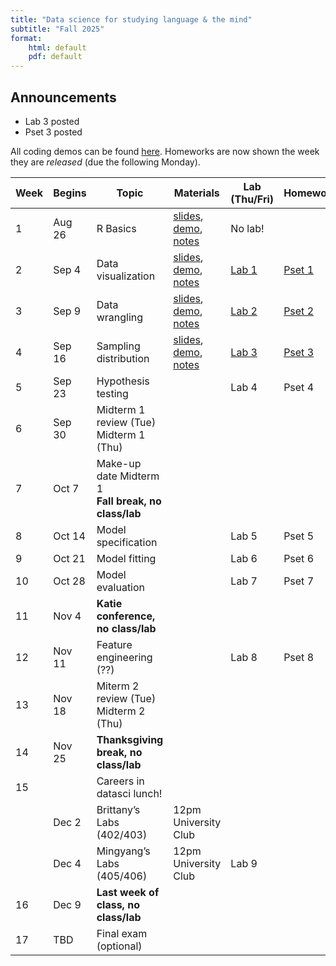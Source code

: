 ```yaml
---
title: "Data science for studying language & the mind"
subtitle: "Fall 2025"
format: 
    html: default
    pdf: default
---
```


::: {.callout-tip collapse="false"}
## Announcements

- Lab 3 posted 
- Pset 3 posted
:::

All coding demos can be found [here](https://drive.google.com/drive/folders/1l9j6yEcL7rk6c6IUhKZOnRtO8lnsJx3O?usp=sharing). Homeworks are now shown the week they are *released* (due the following Monday). 

| Week | Begins |  Topic | Materials | Lab (Thu/Fri) | Homework  |
| -  | -- |  --- | ---- | --- | --- |
| 1 | Aug 26 | R Basics  | [slides](slides/r-basics.qmd), [demo](https://colab.research.google.com/drive/1Tv0Obx3hGCX9Zi956jI7_5SuRO5T95h8?usp=drive_link), [notes](notes/r-basics.qmd) | No lab! | |
| 2 | Sep 4 | Data visualization | [slides](slides/data-visualization.qmd), [demo](https://colab.research.google.com/drive/1eCKrIvYBn9-EoKAsh1_FWcRCVl5nLO7G?usp=sharing), [notes](notes/data-visualization.qmd) | [Lab 1](labs/lab-01.qmd) | [Pset 1](psets/pset-01.qmd) |
| 3 | Sep 9 | Data wrangling | [slides](slides/data-wrangling.qmd), [demo](https://colab.research.google.com/drive/11ncVhDIuxtrc_JXlLsEYO2G8mjEBGSQr?usp=sharing), [notes](notes/data-wrangling.qmd) |  [Lab 2](labs/lab-02.qmd) | [Pset 2](psets/pset-02.qmd) |
| 4 | Sep 16 | Sampling distribution | [slides](slides/sampling-distribution.qmd), [demo](https://colab.research.google.com/drive/11tKK1W1403-6Q2ug6-nmrfCGdo-25Rvr?usp=drive_link), [notes](notes/sampling-distribution.qmd) |  [Lab 3](labs/lab-03.qmd) | [Pset 3](psets/pset-03.qmd) | 
| 5 | Sep 23 | Hypothesis testing<br> | | Lab 4 | Pset 4 |
| 6 | Sep 30 | Midterm 1 review (Tue)<br>Midterm 1 (Thu) |  | |  |
| 7 | Oct 7 | Make-up date Midterm 1<br>**Fall break, no class/lab**| | | 
| 8 | Oct 14 | Model specification | | Lab 5 | Pset 5 | 
| 9 | Oct 21 | Model fitting | | Lab 6 | Pset 6  | 
| 10 | Oct 28 | Model evaluation | | Lab 7 | Pset 7 |
| 11 | Nov 4 | **Katie conference, no class/lab** | | |  |
| 12 | Nov 11 | Feature engineering (??) | |  Lab 8 | Pset 8 | 
| 13 | Nov 18 | Miterm 2 review (Tue)<br>Midterm 2 (Thu) | | |   | 
| 14 | Nov 25 |**Thanksgiving break, no class/lab**  |    |
| 15 | | Careers in datasci lunch! | |   |  |
|  | Dec 2 | Brittany's Labs (402/403) | 12pm University Club  |   |  |
|  |  Dec 4  |Mingyang's Labs (405/406) | 12pm University Club  |  Lab 9 |  |
| 16 | Dec 9 | **Last week of class, no class/lab** |  |  |  |
| 17 | TBD | Final exam (optional) |

